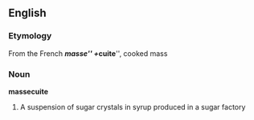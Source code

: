 ==English==

===Etymology===
From the French '''''masse''''' + '''''cuite''''', cooked mass

===Noun===
'''massecuite'''
# A suspension of sugar crystals in syrup produced in a sugar factory